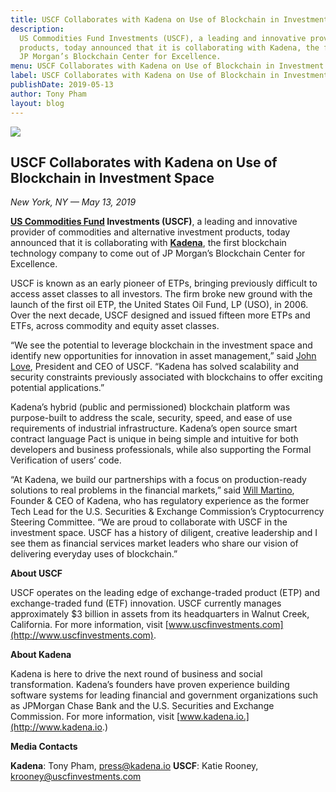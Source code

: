 ```yaml
---
title: USCF Collaborates with Kadena on Use of Blockchain in Investment Space
description:
  US Commodities Fund Investments (USCF), a leading and innovative provider of commodities and alternative investment
  products, today announced that it is collaborating with Kadena, the first blockchain technology company to come out of
  JP Morgan’s Blockchain Center for Excellence.
menu: USCF Collaborates with Kadena on Use of Blockchain in Investment Space
label: USCF Collaborates with Kadena on Use of Blockchain in Investment Space
publishDate: 2019-05-13
author: Tony Pham
layout: blog
---
```


![](/assets/blog/1_0s4RpYfueV_4QldpVe3a2A.webp)

## USCF Collaborates with Kadena on Use of Blockchain in Investment Space

_New York, NY — May 13, 2019_

**[US Commodities Fund](http://www.uscfinvestments.com) Investments (USCF)**, a leading and innovative provider of
commodities and alternative investment products, today announced that it is collaborating with
**[Kadena](http://kadena.io)**, the first blockchain technology company to come out of JP Morgan’s Blockchain Center for
Excellence.

USCF is known as an early pioneer of ETPs, bringing previously difficult to access asset classes to all investors. The
firm broke new ground with the launch of the first oil ETP, the United States Oil Fund, LP (USO), in 2006. Over the next
decade, USCF designed and issued fifteen more ETPs and ETFs, across commodity and equity asset classes.

“We see the potential to leverage blockchain in the investment space and identify new opportunities for innovation in
asset management,” said
[John Love](https://www.bloomberg.com/research/stocks/private/person.asp?personId=22496828&privcapId=324407470),
President and CEO of USCF. “Kadena has solved scalability and security constraints previously associated with
blockchains to offer exciting potential applications.”

Kadena’s hybrid (public and permissioned) blockchain platform was purpose-built to address the scale, security, speed,
and ease of use requirements of industrial infrastructure. Kadena’s open source smart contract language Pact is unique
in being simple and intuitive for both developers and business professionals, while also supporting the Formal
Verification of users’ code.

“At Kadena, we build our partnerships with a focus on production-ready solutions to real problems in the financial
markets,” said [Will Martino](https://twitter.com/_wjmartino_), Founder & CEO of Kadena, who has regulatory experience
as the former Tech Lead for the U.S. Securities & Exchange Commission’s Cryptocurrency Steering Committee. “We are proud
to collaborate with USCF in the investment space. USCF has a history of diligent, creative leadership and I see them as
financial services market leaders who share our vision of delivering everyday uses of blockchain.”

**About USCF**

USCF operates on the leading edge of exchange-traded product (ETP) and exchange-traded fund (ETF) innovation. USCF
currently manages approximately $3 billion in assets from its headquarters in Walnut Creek, California. For more
information, visit [www.uscfinvestments.com](http://www.uscfinvestments.com).

**About Kadena**

Kadena is here to drive the next round of business and social transformation. Kadena’s founders have proven experience
building software systems for leading financial and government organizations such as JPMorgan Chase Bank and the U.S.
Securities and Exchange Commission. For more information, visit [www.kadena.io.](http://www.kadena.io.)

**Media Contacts**

**Kadena**: Tony Pham, press@kadena.io **USCF**: Katie Rooney, krooney@uscfinvestments.com
